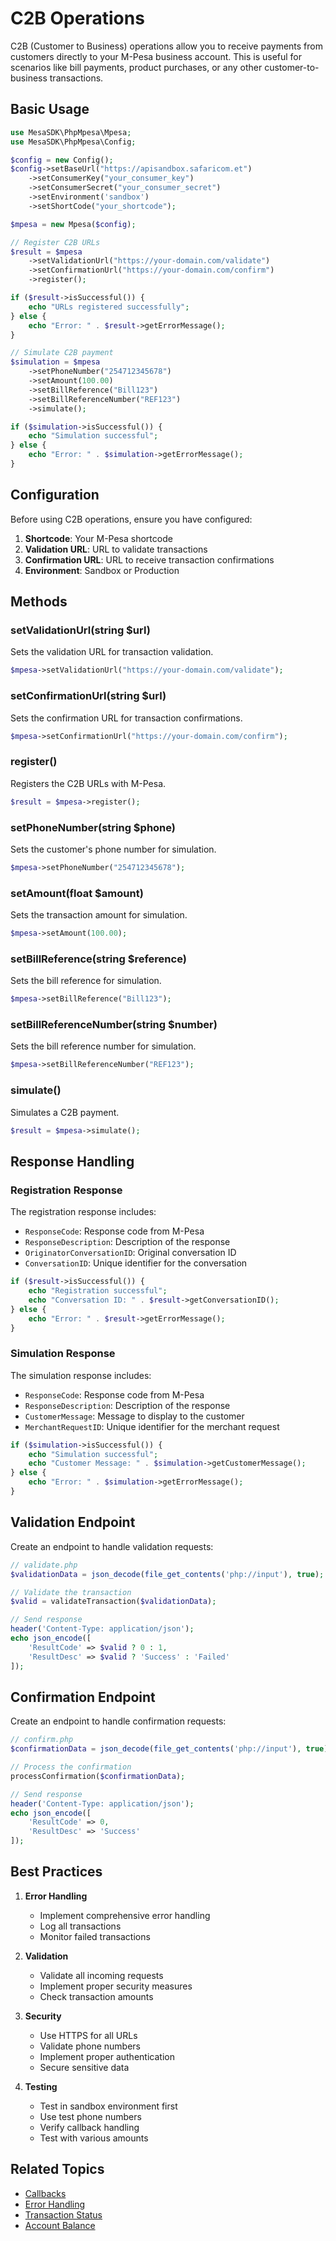 # C2B Operations

C2B (Customer to Business) operations allow you to receive payments from customers directly to your M-Pesa business account. This is useful for scenarios like bill payments, product purchases, or any other customer-to-business transactions.

## Basic Usage

```php
use MesaSDK\PhpMpesa\Mpesa;
use MesaSDK\PhpMpesa\Config;

$config = new Config();
$config->setBaseUrl("https://apisandbox.safaricom.et")
    ->setConsumerKey("your_consumer_key")
    ->setConsumerSecret("your_consumer_secret")
    ->setEnvironment('sandbox')
    ->setShortCode("your_shortcode");

$mpesa = new Mpesa($config);

// Register C2B URLs
$result = $mpesa
    ->setValidationUrl("https://your-domain.com/validate")
    ->setConfirmationUrl("https://your-domain.com/confirm")
    ->register();

if ($result->isSuccessful()) {
    echo "URLs registered successfully";
} else {
    echo "Error: " . $result->getErrorMessage();
}

// Simulate C2B payment
$simulation = $mpesa
    ->setPhoneNumber("254712345678")
    ->setAmount(100.00)
    ->setBillReference("Bill123")
    ->setBillReferenceNumber("REF123")
    ->simulate();

if ($simulation->isSuccessful()) {
    echo "Simulation successful";
} else {
    echo "Error: " . $simulation->getErrorMessage();
}
```

## Configuration

Before using C2B operations, ensure you have configured:

1. **Shortcode**: Your M-Pesa shortcode
2. **Validation URL**: URL to validate transactions
3. **Confirmation URL**: URL to receive transaction confirmations
4. **Environment**: Sandbox or Production

## Methods

### setValidationUrl(string $url)

Sets the validation URL for transaction validation.

```php
$mpesa->setValidationUrl("https://your-domain.com/validate");
```

### setConfirmationUrl(string $url)

Sets the confirmation URL for transaction confirmations.

```php
$mpesa->setConfirmationUrl("https://your-domain.com/confirm");
```

### register()

Registers the C2B URLs with M-Pesa.

```php
$result = $mpesa->register();
```

### setPhoneNumber(string $phone)

Sets the customer's phone number for simulation.

```php
$mpesa->setPhoneNumber("254712345678");
```

### setAmount(float $amount)

Sets the transaction amount for simulation.

```php
$mpesa->setAmount(100.00);
```

### setBillReference(string $reference)

Sets the bill reference for simulation.

```php
$mpesa->setBillReference("Bill123");
```

### setBillReferenceNumber(string $number)

Sets the bill reference number for simulation.

```php
$mpesa->setBillReferenceNumber("REF123");
```

### simulate()

Simulates a C2B payment.

```php
$result = $mpesa->simulate();
```

## Response Handling

### Registration Response

The registration response includes:

- `ResponseCode`: Response code from M-Pesa
- `ResponseDescription`: Description of the response
- `OriginatorConversationID`: Original conversation ID
- `ConversationID`: Unique identifier for the conversation

```php
if ($result->isSuccessful()) {
    echo "Registration successful";
    echo "Conversation ID: " . $result->getConversationID();
} else {
    echo "Error: " . $result->getErrorMessage();
}
```

### Simulation Response

The simulation response includes:

- `ResponseCode`: Response code from M-Pesa
- `ResponseDescription`: Description of the response
- `CustomerMessage`: Message to display to the customer
- `MerchantRequestID`: Unique identifier for the merchant request

```php
if ($simulation->isSuccessful()) {
    echo "Simulation successful";
    echo "Customer Message: " . $simulation->getCustomerMessage();
} else {
    echo "Error: " . $simulation->getErrorMessage();
}
```

## Validation Endpoint

Create an endpoint to handle validation requests:

```php
// validate.php
$validationData = json_decode(file_get_contents('php://input'), true);

// Validate the transaction
$valid = validateTransaction($validationData);

// Send response
header('Content-Type: application/json');
echo json_encode([
    'ResultCode' => $valid ? 0 : 1,
    'ResultDesc' => $valid ? 'Success' : 'Failed'
]);
```

## Confirmation Endpoint

Create an endpoint to handle confirmation requests:

```php
// confirm.php
$confirmationData = json_decode(file_get_contents('php://input'), true);

// Process the confirmation
processConfirmation($confirmationData);

// Send response
header('Content-Type: application/json');
echo json_encode([
    'ResultCode' => 0,
    'ResultDesc' => 'Success'
]);
```

## Best Practices

1. **Error Handling**

   - Implement comprehensive error handling
   - Log all transactions
   - Monitor failed transactions

2. **Validation**

   - Validate all incoming requests
   - Implement proper security measures
   - Check transaction amounts

3. **Security**

   - Use HTTPS for all URLs
   - Validate phone numbers
   - Implement proper authentication
   - Secure sensitive data

4. **Testing**
   - Test in sandbox environment first
   - Use test phone numbers
   - Verify callback handling
   - Test with various amounts

## Related Topics

- [Callbacks](/callbacks)
- [Error Handling](/error-handling)
- [Transaction Status](/transaction-status)
- [Account Balance](/account-balance)
